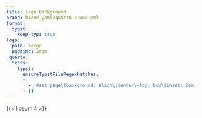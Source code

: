 ```yaml
---
title: logo background
brand: brand_yaml/quarto-brand.yml
format:
  typst:
    keep-typ: true
logo:
  path: large
  padding: 2rem
_quarto:
  tests:
    typst:
      ensureTypstFileRegexMatches:
      -
        - '#set page\(background: align\(center\+top, box\(inset: 2em, image\("brand_yaml(/|\\\\)resources(/|\\\\)quarto.png", width: 225pt\)\)\)\)'
      - []
---
```


{{< lipsum 4 >}}

